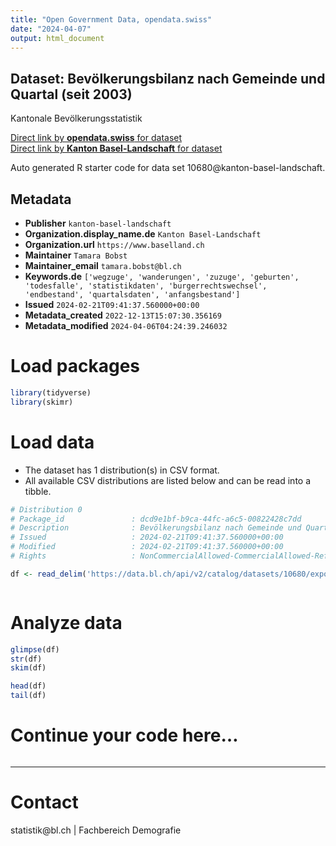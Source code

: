 ```yaml
---
title: "Open Government Data, opendata.swiss"
date: "2024-04-07"
output: html_document
---
```


## Dataset: Bevölkerungsbilanz nach Gemeinde und Quartal (seit 2003)

Kantonale Bevölkerungsstatistik

[Direct link by **opendata.swiss** for dataset](https://opendata.swiss/de/dataset/bevolkerungsbilanz-nach-gemeinde-und-quartal-ab-2003)<br>
[Direct link by **Kanton Basel-Landschaft** for dataset](https://data.bl.ch/explore/dataset/10680/)

Auto generated R starter code for data set 10680@kanton-basel-landschaft.

## Metadata

- **Publisher** `kanton-basel-landschaft`
- **Organization.display_name.de** `Kanton Basel-Landschaft`
- **Organization.url** `https://www.baselland.ch`
- **Maintainer** `Tamara Bobst`
- **Maintainer_email** `tamara.bobst@bl.ch`
- **Keywords.de** `['wegzuge', 'wanderungen', 'zuzuge', 'geburten', 'todesfalle', 'statistikdaten', 'burgerrechtswechsel', 'endbestand', 'quartalsdaten', 'anfangsbestand']`
- **Issued** `2024-02-21T09:41:37.560000+00:00`
- **Metadata_created** `2022-12-13T15:07:30.356169`
- **Metadata_modified** `2024-04-06T04:24:39.246032`


# Load packages

```r

library(tidyverse)
library(skimr)

```

# Load data

-   The dataset has 1 distribution(s) in CSV format.
-   All available CSV distributions are listed below and can be read into a tibble.

```r

# Distribution 0
# Package_id               : dcd9e1bf-b9ca-44fc-a6c5-00822428c7dd
# Description              : Bevölkerungsbilanz nach Gemeinde und Quartal (seit 2003) (csv)
# Issued                   : 2024-02-21T09:41:37.560000+00:00
# Modified                 : 2024-02-21T09:41:37.560000+00:00
# Rights                   : NonCommercialAllowed-CommercialAllowed-ReferenceRequired

df <- read_delim('https://data.bl.ch/api/v2/catalog/datasets/10680/exports/csv')



```

# Analyze data

```r

glimpse(df)
str(df)
skim(df)

head(df)
tail(df)

```

# Continue your code here...

```r

```

------------------------------------------------------------------------

# Contact

statistik@bl.ch | Fachbereich Demografie
